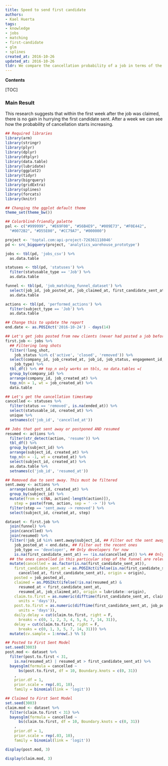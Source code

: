 ```yaml
---
title: Speed to send first candidate
authors:
- Kael Huerta
tags:
- knowledge
- jobs
- matching
- first-candidate
- glm
- splines
created_at: 2016-10-26
updated_at: 2016-10-26
tldr: We compare the cancellation probability of a job in terms of the time it took our team to send the first candidate from the time the job was posted and the time it was claimed. We assess if it is worth speeding up the matching process.
---
```


**Contents**

[TOC]

### Main Result

This research suggests that within the first week after the job was claimed,
there is no gain in hurrying the first candidate sent. After a week we can see
how the probability of cancellation starts increasing.

<!-- Loading libraries  -->

```r
## Required libraries
library(arm)
library(stringr)
library(plyr)
library(dplyr)
library(dtplyr)
library(data.table)
library(lubridate)
library(ggplot2)
library(tidyr)
library(bigrquery)
library(gridExtra)
library(splines)
library(forcats)
library(knitr)

## Changing the ggplot default theme
theme_set(theme_bw())

## Colorblind-friendly palette
pal <- c("#999999", "#E69F00", "#56B4E9", "#009E73", "#F0E442",
  "#0072B2", "#D55E00", "#CC79A7", "#000000")
```

```r
project <- 'toptal.com:api-project-726361118046'
pd <- src_bigquery(project, 'analytics_warehouse_prototype')

jobs <- tbl(pd, 'jobs_csv') %>%
  as.data.table

statuses <- tbl(pd, 'statuses') %>%
  filter(statusable_type == 'Job') %>%
  as.data.table

funnel <- tbl(pd, 'job_matching_funnel_dataset') %>%
  select(job_id, job_posted_at, job_claimed_at, first_candidate_sent_at) %>%
  as.data.table

actions <- tbl(pd, 'performed_actions') %>%
  filter(subject_type == 'Job') %>%
  as.data.table
```

```r
## Change this to update the report
end.date <- as.POSIXct('2016-10-24') - days(14)

## Let's get jobs posted from new clients (never had posted a job before)
first.job <- jobs %>%
  ## Filtering long shots
  filter(!long_shot,
    job_status %in% c('active', 'closed', 'removed')) %>%
  select(company_id, job_created_at, job_id, job_status, engagement_id,
    job_type) %>%
  tbl_df() %>% ## top_n only works on tbls, no data.tables =(
  group_by(company_id) %>%
  arrange(company_id, job_created_at) %>%
  top_n(n = 1, wt = job_created_at) %>%
  data.table

## Let's get the cancellation timestamp
cancelled <- statuses %>%
  filter(status == 'removed', is.na(ended_at)) %>%
  select(statusable_id, created_at) %>%
  unique %>%
  setnames(c('job_id', 'cancelled_at'))

## Jobs that got sent away or postponed AND resumed
resumed <- actions %>%
  filter(str_detect(action, 'resume')) %>%
  tbl_df() %>%
  group_by(subject_id) %>%
  arrange(subject_id, created_at) %>%
  top_n(n = -1, wt = created_at) %>%
  select(subject_id, created_at) %>%
  as.data.table %>%
  setnames(c('job_id', 'resumed_at'))

## Removed due to sent away. This must be filtered
sent.away <- actions %>%
  arrange(subject_id, created_at) %>%
  group_by(subject_id) %>%
  mutate(from = c(NA, action[-length(action)]),
    step = paste(from, action, sep = ' -> ')) %>%
  filter(step == 'sent_away -> removed') %>%
  select(subject_id, created_at, step)

dataset <- first.job %>%
  join(funnel) %>%
  join(cancelled) %>%
  join(resumed) %>%
  filter(!job_id %in% sent.away$subject_id, ## Filter out the sent away
    job_posted_at < end.date, ## Filter out the recent ones
    job_type == 'developer', ## Only developers for now
    is.na(first_candidate_sent_at) == !is.na(cancelled_at)) %>% ## Only
  ## the ones cancelled in this particular step of the funnel are relevant
  mutate(cancelled = as.factor(is.na(first_candidate_sent_at)),
    first_candidate_sent_at = as.POSIXct(ifelse(is.na(first_candidate_sent_at),
      cancelled_at, first_candidate_sent_at), origin = origin),
    posted = job_posted_at,
    claimed = as.POSIXct(ifelse(!is.na(resumed_at) &
      resumed_at < first_candidate_sent_at,
      resumed_at, job_claimed_at), origin = lubridate::origin),
    claim.to.first = as.numeric(difftime(first_candidate_sent_at, claimed,
      units = 'days')),
    post.to.first = as.numeric(difftime(first_candidate_sent_at, job_posted_at,
      units = 'days')),
    daily.delay = cut(claim.to.first, right = F,
      breaks = c(0, 1, 2, 3, 4, 5, 6, 7, 14, 31)),
    delay = cut(claim.to.first, right = F,
      breaks = c(0, 1, 3, 5, 7, 14, 31))) %>% 
  mutate(cv.sample = 1:nrow(.) %% 5)

## Posted to First Sent Model
set.seed(3003)
post.mod <- dataset %>%
  filter(post.to.first < 31,
    is.na(resumed_at) | resumed_at > first_candidate_sent_at) %>%
  bayesglm(formula = cancelled ~
      bs(post.to.first, df = 10, Boundary.knots = c(0, 31))
    ,
    prior.df = 1,
    prior.scale = rep(.01, 10),
    family = binomial(link = 'logit'))

## Claimed to First Sent Model
set.seed(3003)
claim.mod <- dataset %>%
  filter(claim.to.first < 31) %>%
  bayesglm(formula = cancelled ~
      bs(claim.to.first, df = 10, Boundary.knots = c(0, 31))
    ,
    prior.df = 1,
    prior.scale = rep(.03, 10),
    family = binomial(link = 'logit'))

```

```r
display(post.mod, 3)
```

```r
display(claim.mod, 3)
```
